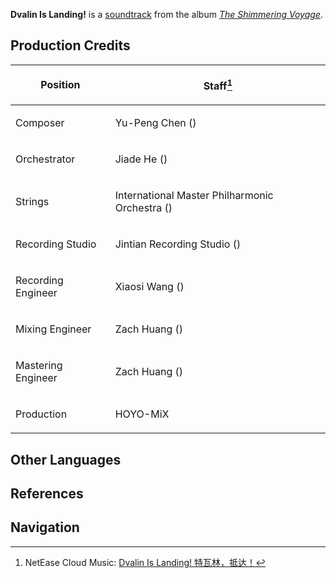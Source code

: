 {{Soundtrack Infobox
|title          =
|image          = The Shimmering Voyage.jpg
|album          = The Shimmering Voyage
|disc           = 4
|number         = 64
|featured       =
|featured2      =
|featured3      =
|featured_disc  =
|featured_disc2 =
|featured_disc3 =
|youtube_id     = OXeli1edmDA
|youtube_time   = 1490
|spotify_id     = 36cb0JJ6RCmejYLD7Heeb6
|played_in      = Event
|during         = Animated cutscene in ''[[Mysterious Islands: Journey to the Unknown]]''
|domain         =
|previous       = Through the Eyes of a Dragon
|next           = Summertime Wonderland
}}
'''Dvalin Is Landing!''' is a [[soundtrack]] from the album ''[[The Shimmering Voyage]]''.

==Production Credits==
{| class="wikitable" style="text-align:left; height:0.5em"
! Position
! Staff<ref>NetEase Cloud Music: [https://music.163.com/#/song?id=1861578765 Dvalin Is Landing! 特瓦林，抵达！]</ref>
|-
! Composer
| Yu-Peng Chen ({{zh|陈致逸}})
|-
! Orchestrator
| Jiade He ({{zh|何迦德}})
|-
! Strings
| International Master Philharmonic Orchestra ({{zh|国际首席爱乐乐团}})
|-
! Recording Studio
| Jintian Recording Studio ({{zh|金田录音棚}})
|-
! Recording Engineer
| Xiaosi Wang ({{zh|王小四}})
|-
! Mixing Engineer
| Zach Huang ({{zh|黄巍}})
|-
! Mastering Engineer
| Zach Huang ({{zh|黄巍}})
|-
! Production
| HOYO-MiX
|}

==Other Languages==
{{Other Languages
|en      = Dvalin Is Landing!
|zhs     = 特瓦林，抵达！
|zhs_rm  = Tèwǎlín, Dǐdá!
|zht     = 特瓦林,抵達!
|zht_rm  = Tèwǎlín, Dǐdá!
|zh_tl   = 
|ja      = トワリン、到着！
|ja_rm   = Towarin, Touchaku!
|ja_tl   = Dvalin, Arrival!
|tr      = 
|tr_tl   = 
|it      = 
|it_tl   = 
}}

==References==
{{Reflist}}

==Navigation==
{{Soundtrack Navbox|The Shimmering Voyage}}